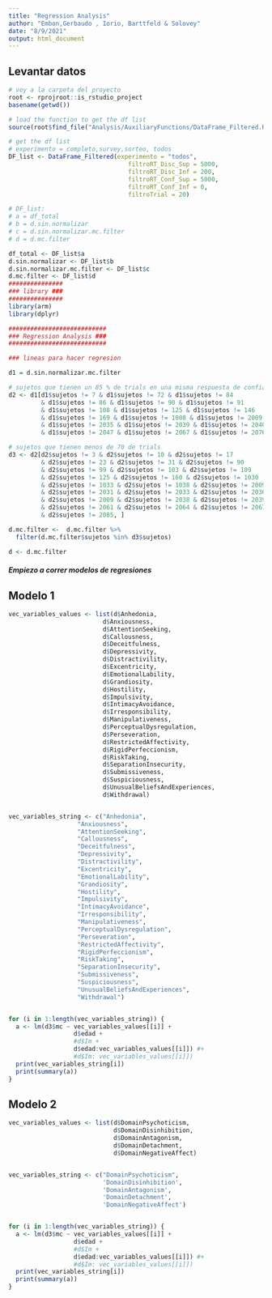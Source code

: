 ```yaml
---
title: "Regression Analysis"
author: "Embon,Gerbaudo , Iorio, Barttfeld & Solovey"
date: "8/9/2021"
output: html_document
---
```


## Levantar datos
                                 
```r

# voy a la carpeta del proyecto
root <- rprojroot::is_rstudio_project
basename(getwd())

# load the function to get the df list
source(root$find_file("Analysis/AuxiliaryFunctions/DataFrame_Filtered.R"))

# get the df list
# experimento = completo,survey,sorteo, todos
DF_list <- DataFrame_Filtered(experimento = "todos", 
                                 filtroRT_Disc_Sup = 5000,
                                 filtroRT_Disc_Inf = 200,
                                 filtroRT_Conf_Sup = 5000,
                                 filtroRT_Conf_Inf = 0,
                                 filtroTrial = 20)

# DF_list:
# a = df_total
# b = d.sin.normalizar
# c = d.sin.normalizar.mc.filter
# d = d.mc.filter

df_total <- DF_list$a
d.sin.normalizar <- DF_list$b
d.sin.normalizar.mc.filter <- DF_list$c
d.mc.filter <- DF_list$d 
###############
### library ###
###############
library(arm)
library(dplyr)

###########################
### Regression Analysis ###
###########################

### lineas para hacer regresion 

d1 = d.sin.normalizar.mc.filter

# sujetos que tienen un 85 % de trials en una misma respuesta de confianza
d2 <- d1[d1$sujetos != 7 & d1$sujetos != 72 & d1$sujetos != 84
         & d1$sujetos != 86 & d1$sujetos != 90 & d1$sujetos != 91
         & d1$sujetos != 108 & d1$sujetos != 125 & d1$sujetos != 146
         & d1$sujetos != 169 & d1$sujetos != 1008 & d1$sujetos != 2009
         & d1$sujetos != 2035 & d1$sujetos != 2039 & d1$sujetos != 2040
         & d1$sujetos != 2047 & d1$sujetos != 2067 & d1$sujetos != 2076, ]

# sujetos que tienen menos de 70 de trials
d3 <- d2[d2$sujetos != 3 & d2$sujetos != 10 & d2$sujetos != 17
         & d2$sujetos != 23 & d2$sujetos != 31 & d2$sujetos != 90
         & d2$sujetos != 99 & d2$sujetos != 103 & d2$sujetos != 109
         & d2$sujetos != 125 & d2$sujetos != 160 & d2$sujetos != 1030
         & d2$sujetos != 1033 & d2$sujetos != 1038 & d2$sujetos != 2009
         & d2$sujetos != 2031 & d2$sujetos != 2033 & d2$sujetos != 2036
         & d2$sujetos != 2009 & d2$sujetos != 2038 & d2$sujetos != 2039
         & d2$sujetos != 2061 & d2$sujetos != 2064 & d2$sujetos != 2067
         & d2$sujetos != 2085, ]

d.mc.filter <-  d.mc.filter %>% 
  filter(d.mc.filter$sujetos %in% d3$sujetos)

d <- d.mc.filter

```

##### Empiezo a correr modelos de regresiones

## Modelo 1
```r

vec_variables_values <- list(d$Anhedonia,
                          d$Anxiousness,
                          d$AttentionSeeking,
                          d$Callousness,
                          d$Deceitfulness,
                          d$Depressivity,
                          d$Distractivility,
                          d$Excentricity,
                          d$EmotionalLability,
                          d$Grandiosity,
                          d$Hostility,
                          d$Impulsivity,
                          d$IntimacyAvoidance,
                          d$Irresponsibility,
                          d$Manipulativeness,
                          d$PerceptualDysregulation,
                          d$Perseveration,
                          d$RestrictedAffectivity,
                          d$RigidPerfeccionism,
                          d$RiskTaking,
                          d$SeparationInsecurity,
                          d$Submissiveness,
                          d$Suspiciousness,
                          d$UnusualBeliefsAndExperiences,
                          d$Withdrawal)


vec_variables_string <- c("Anhedonia",
                   "Anxiousness",
                   "AttentionSeeking",
                   "Callousness",
                   "Deceitfulness",
                   "Depressivity",
                   "Distractivility",
                   "Excentricity",
                   "EmotionalLability",
                   "Grandiosity",
                   "Hostility",
                   "Impulsivity",
                   "IntimacyAvoidance",
                   "Irresponsibility",
                   "Manipulativeness",
                   "PerceptualDysregulation",
                   "Perseveration",
                   "RestrictedAffectivity",
                   "RigidPerfeccionism",
                   "RiskTaking",
                   "SeparationInsecurity",
                   "Submissiveness",
                   "Suspiciousness",
                   "UnusualBeliefsAndExperiences",
                   "Withdrawal")


for (i in 1:length(vec_variables_string)) {
  a <- lm(d3$mc ~ vec_variables_values[[i]] + 
                  d$edad + 
                  #d$Im +
                  d$edad:vec_variables_values[[i]]) #+
                  #d$Im: vec_variables_values[[i]])
  print(vec_variables_string[i])
  print(summary(a))
}

```
## Modelo 2

```r

vec_variables_values <- list(d$DomainPsychoticism,
                             d$DomainDisinhibition,
                             d$DomainAntagonism,
                             d$DomainDetachment,
                             d$DomainNegativeAffect)


vec_variables_string <- c("DomainPsychoticism",
                          'DomainDisinhibition',
                          'DomainAntagonism',
                          'DomainDetachment',
                          'DomainNegativeAffect')


for (i in 1:length(vec_variables_string)) {
  a <- lm(d3$mc ~ vec_variables_values[[i]] + 
                  d$edad + 
                  #d$Im +
                  d$edad:vec_variables_values[[i]]) #+
                  #d$Im: vec_variables_values[[i]])
  print(vec_variables_string[i])
  print(summary(a))
}

```
